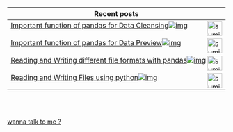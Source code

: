 | Recent posts  |
| ------------- |
|[Important function of pandas for Data Cleansing](/notes/DS/important-functions-of-pandas-data-cleansing/)<img align="right" alt="sumit" width="34px" src="https://img.icons8.com/bubbles/50/000000/like.png"/>[![img](https://i.imgur.com/pkXMYXM.png)](/notes/DS/important-functions-of-pandas-data-cleansing/)|
|[Important function of pandas for Data Preview](/notes/DS/important-functions-of-pandas-data-preview/)<img align="right" alt="sumit" width="34px" src="https://img.icons8.com/bubbles/50/000000/like.png"/>[![img](https://i.imgur.com/YO1140L.jpg)](/notes/DS/important-functions-of-pandas-data-preview/)|
|[Reading and Writing different file formats with pandas](/notes/DS/handle-different-file-formats-with-pandas/)<img align="right" alt="sumit" width="34px" src="https://img.icons8.com/bubbles/50/000000/like.png"/>[![img](https://i.imgur.com/8iWzHrI.png)](/notes/DS/handle-different-file-formats-with-pandas/)|
|[Reading and Writing Files using python](/notes/DS/read-write-files-with-python/)<img align="right" alt="sumit" width="34px" src="https://img.icons8.com/bubbles/50/000000/like.png"/>[![img](https://i.imgur.com/NzMM2W9.png)](/notes/DS/read-write-files-with-python/)|

<br />
<br />


[wanna talk to me ?](/contact)


